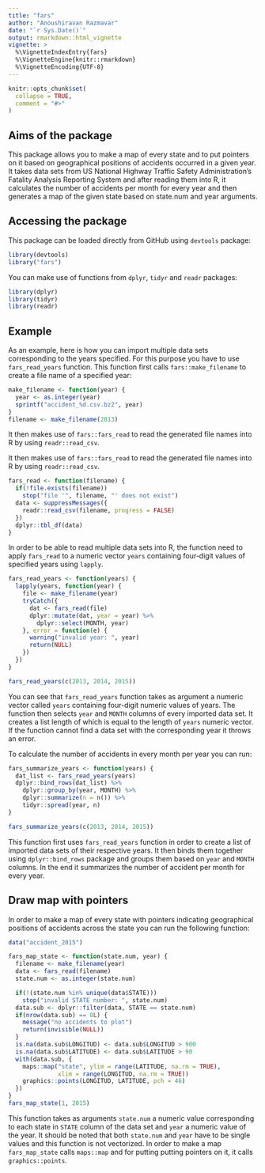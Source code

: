 ```yaml
---
title: "fars"
author: "Anoushiravan Razmavar"
date: "`r Sys.Date()`"
output: rmarkdown::html_vignette
vignette: >
  %\VignetteIndexEntry{fars}
  %\VignetteEngine{knitr::rmarkdown}
  %\VignetteEncoding{UTF-8}
---
```


```r
knitr::opts_chunk$set(
  collapse = TRUE,
  comment = "#>"
)
```

## Aims of the package

This package allows you to make a map of every state and to put pointers on it 
based on geographical positions of accidents occurred in a given year. It takes
data sets from US National Highway Traffic Safety Administration's Fatality 
Analysis Reporting System and after reading them into R, it calculates the 
number of accidents per month for every year and then generates a map of the 
given state based on state.num and year arguments. 

## Accessing the package

This package can be loaded directly from GitHub using `devtools` package: 

```r
library(devtools)
library("fars")
```

You can make use of functions from `dplyr`, `tidyr` and `readr` packages:

```r
library(dplyr)
library(tidyr)
library(readr)
```

## Example

As an example, here is how you can import multiple data sets corresponding to 
the years specified. For this purpose you have to use `fars_read_years` function.
This function first calls `fars::make_filename` to create a file name of a 
specified year:

```r
make_filename <- function(year) {
  year <- as.integer(year)
  sprintf("accident_%d.csv.bz2", year)
}
filename <- make_filename(2013)
```

It then makes use of `fars::fars_read` to read the generated file names into R 
by using `readr::read_csv`.

It then makes use of `fars::fars_read` to read the generated file names into R by
using `readr::read_csv`.

```r
fars_read <- function(filename) {
  if(!file.exists(filename))
    stop("file '", filename, "' does not exist")
  data <- suppressMessages({
    readr::read_csv(filename, progress = FALSE)
  })
  dplyr::tbl_df(data)
}

```

In order to be able to read multiple data sets into R, the function need to apply `fars_read` to a numeric vector `years` containing four-digit values of specified
years using `lapply`.

```r
fars_read_years <- function(years) {
  lapply(years, function(year) {
    file <- make_filename(year)
    tryCatch({
      dat <- fars_read(file)
      dplyr::mutate(dat, year = year) %>%
        dplyr::select(MONTH, year)
    }, error = function(e) {
      warning("invalid year: ", year)
      return(NULL)
    })
  })
}

fars_read_years(c(2013, 2014, 2015))
```

You can see that `fars_read_years` function takes as argument a numeric 
vector called `years` containing four-digit numeric values of years.  The 
function then selects `year` and `MONTH` columns of every imported data set. 
It creates a list length of which is equal to the length of `years` numeric 
vector. If the function cannot find a data set with the corresponding year 
it throws an error. 

To calculate the number of accidents in every month per year you can run:

```r
fars_summarize_years <- function(years) {
  dat_list <- fars_read_years(years)
  dplyr::bind_rows(dat_list) %>%
    dplyr::group_by(year, MONTH) %>%
    dplyr::summarize(n = n()) %>%
    tidyr::spread(year, n)
}

fars_summarize_years(c(2013, 2014, 2015))
```

This function first uses `fars_read_years` function in order to create a list 
of imported data sets of their respective years. It then binds them together 
using `dplyr::bind_rows` package and groups them based on `year` and `MONTH`
columns. In the end it summarizes the number of accident per month for every
year.

## Draw map with pointers

In order to make a map of every state with pointers indicating geographical 
positions of accidents across the state you can run the following function:


```r

data("accident_2015")

fars_map_state <- function(state.num, year) {
  filename <- make_filename(year)
  data <- fars_read(filename)
  state.num <- as.integer(state.num)

  if(!(state.num %in% unique(data$STATE)))
    stop("invalid STATE number: ", state.num)
  data.sub <- dplyr::filter(data, STATE == state.num)
  if(nrow(data.sub) == 0L) {
    message("no accidents to plot")
    return(invisible(NULL))
  }
  is.na(data.sub$LONGITUD) <- data.sub$LONGITUD > 900
  is.na(data.sub$LATITUDE) <- data.sub$LATITUDE > 90
  with(data.sub, {
    maps::map("state", ylim = range(LATITUDE, na.rm = TRUE),
              xlim = range(LONGITUD, na.rm = TRUE))
    graphics::points(LONGITUD, LATITUDE, pch = 46)
  })
}
fars_map_state(1, 2015)
```

This function takes as arguments `state.num` a numeric value corresponding to 
each state in `STATE` column of the data set and `year` a numeric value of 
the year. It should be noted that both `state.num` and `year` have to be single
values and this function is not vectorized. 
In order to make a map `fars_map_state` calls `maps::map` and for putting
putting pointers on it, it calls `graphics::points`.
